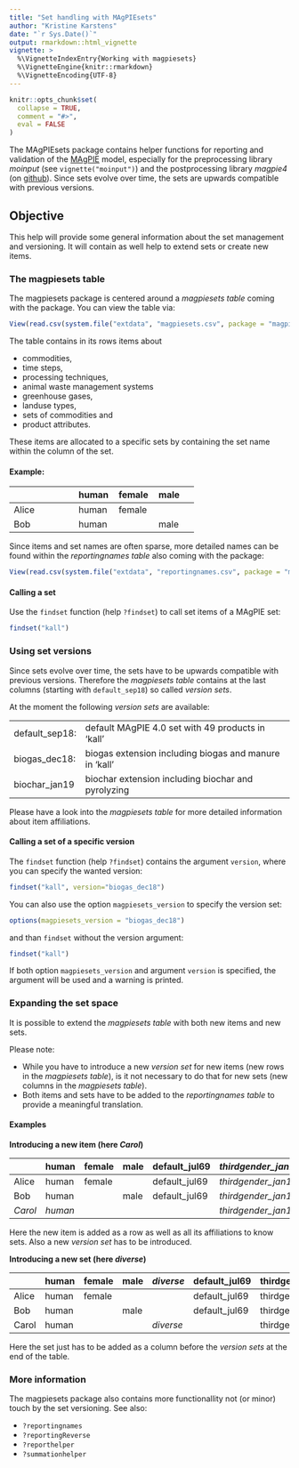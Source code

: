 ```yaml
---
title: "Set handling with MAgPIEsets"
author: "Kristine Karstens"
date: "`r Sys.Date()`"
output: rmarkdown::html_vignette
vignette: >
  %\VignetteIndexEntry{Working with magpiesets}
  %\VignetteEngine{knitr::rmarkdown}
  %\VignetteEncoding{UTF-8}
---
```


```r
knitr::opts_chunk$set(
  collapse = TRUE,
  comment = "#>",
  eval = FALSE
)
```

The MAgPIEsets package contains helper functions for reporting and validation of the [MAgPIE](https://github.com/magpiemodel/magpie) model, especially for the preprocessing library *moinput* (see `vignette("moinput")`) and the postprocessing library *magpie4* (on [github](https://github.com/pik-piam/magpie4)).
Since sets evolve over time, the sets are upwards compatible with previous versions.

## Objective
This help will provide some general information about the set management and versioning. It will contain as well help to extend sets or create new items.

### The magpiesets table
The magpiesets package is centered around a *magpiesets table* coming with the package. You can view the table via:

```r
View(read.csv(system.file("extdata", "magpiesets.csv", package = "magpiesets")))
```

The table contains in its rows items about 

* commodities, 
* time steps, 
* processing techniques,
* animal waste management systems
* greenhouse gases,
* landuse types,
* sets of commodities and
* product attributes.

These items are allocated to a specific sets by containing the set name within the column of the set.

#### Example:

|                            |human             |female            |male              |
|:---------------------------|:-----------------|:-----------------|:-----------------|
|Alice                       |human             |female            |                  |
|Bob                         |human             |                  |male              |

Since items and set names are often sparse, more detailed names can be found within the *reportingnames table* also coming with the package:

```r
View(read.csv(system.file("extdata", "reportingnames.csv", package = "magpiesets")))
```

#### Calling a set

Use the `findset` function (help `?findset`) to call set items of a MAgPIE set:
```r
findset("kall")
```

### Using set versions

Since sets evolve over time, the sets have to be upwards compatible with previous versions.
Therefore the *magpiesets table* contains at the last columns (starting with `default_sep18`) so called *version sets*.

At the moment the following *version sets* are available:

|||
|:---------------|:------------------------------------------------------------------|
| default_sep18:| default MAgPIE 4.0 set with 49 products in 'kall'                  |
| biogas_dec18: | biogas extension including biogas and manure in 'kall'             |
| biochar_jan19 | biochar extension including biochar and pyrolyzing                 |

Please have a look into the *magpiesets table* for more detailed information about item affiliations.

#### Calling a set of a specific version

The `findset` function (help `?findset`) contains the argument `version`, where you can specify the wanted version:

```r
findset("kall", version="biogas_dec18")
```

You can also use the option `magpiesets_version` to specify the version set:

```r
options(magpiesets_version = "biogas_dec18")
```

and than `findset` without the version argument:

```r
findset("kall")
```

If both option `magpiesets_version` and argument `version` is specified, the argument will be used and a warning is printed.


### Expanding the set space

It is possible to extend the *magpiesets table* with both new items and new sets. 

Please note:

* While you have to introduce a new *version set* for new items (new rows in the *magpiesets table*), is it not necessary to do that for new sets (new columns in the *magpiesets table*). 
* Both items and sets have to be added to the *reportingnames table* to provide a meaningful translation.

#### Examples

**Introducing a new item (here *Carol*)**

|                      |human             |female            |male              |default_jul69     |*thirdgender_jan19* |
|:---------------------|:-----------------|:-----------------|:-----------------|:-----------------|:-------------------|
|Alice                 |human             |female            |                  |default_jul69     |*thirdgender_jan19* |
|Bob                   |human             |                  |male              |default_jul69     |*thirdgender_jan19* |
|*Carol*               |*human*           |                  |                  |                  |*thirdgender_jan19* |

Here the new item is added as a row as well as all its affiliations to know sets. Also a new *version set* has to be introduced.

**Introducing a new set (here *diverse*)**

|                         |human       |female      |male        |*diverse*   |default_jul69     |thirdgender_jan19 |
|:------------------------|:-----------|:-----------|:-----------|:-----------|:-----------------|:-----------------|
|Alice                    |human       |female      |            |            |default_jul69     |thirdgender_jan19 |
|Bob                      |human       |            |male        |            |default_jul69     |thirdgender_jan19 |
|Carol                    |human       |            |            |*diverse*   |                  |thirdgender_jan19 |

Here the set just has to be added as a column before the *version sets* at the end of the table.

### More information

The magpiesets package also contains more functionallity not (or minor) touch by the set versioning.
See also:

* `?reportingnames`
* `?reportingReverse`
* `?reporthelper`
* `?summationhelper` 
